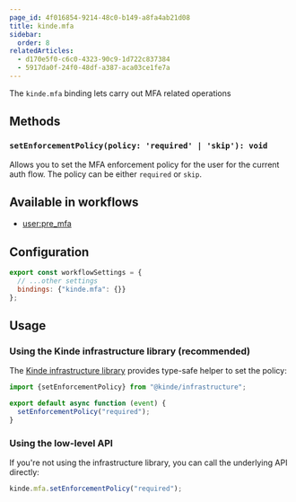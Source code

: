 ```yaml
---
page_id: 4f016854-9214-48c0-b149-a8fa4ab21d08
title: kinde.mfa
sidebar:
  order: 8
relatedArticles:
  - d170e5f0-c6c0-4323-90c9-1d722c837384
  - 5917da0f-24f0-48df-a387-aca03ce1fe7a
---
```


The `kinde.mfa` binding lets carry out MFA related operations

## Methods

### `setEnforcementPolicy(policy: 'required' | 'skip'): void`

Allows you to set the MFA enforcement policy for the user for the current auth flow. The policy can be either `required` or `skip`.

## Available in workflows

- [user:pre_mfa](http://localhost:4321/workflows/example-workflows/pre-mfa-workflow/)

## Configuration

```js
export const workflowSettings = {
  // ...other settings
  bindings: {"kinde.mfa": {}}
};
```

## Usage

### Using the Kinde infrastructure library (recommended)

The [Kinde infrastructure library](https://github.com/kinde-oss/infrastructure) provides type-safe helper to set the policy:

```js
import {setEnforcementPolicy} from "@kinde/infrastructure";

export default async function (event) {
  setEnforcementPolicy("required");
}
```

### Using the low-level API

If you're not using the infrastructure library, you can call the underlying API directly:

```js
kinde.mfa.setEnforcementPolicy("required");
```
